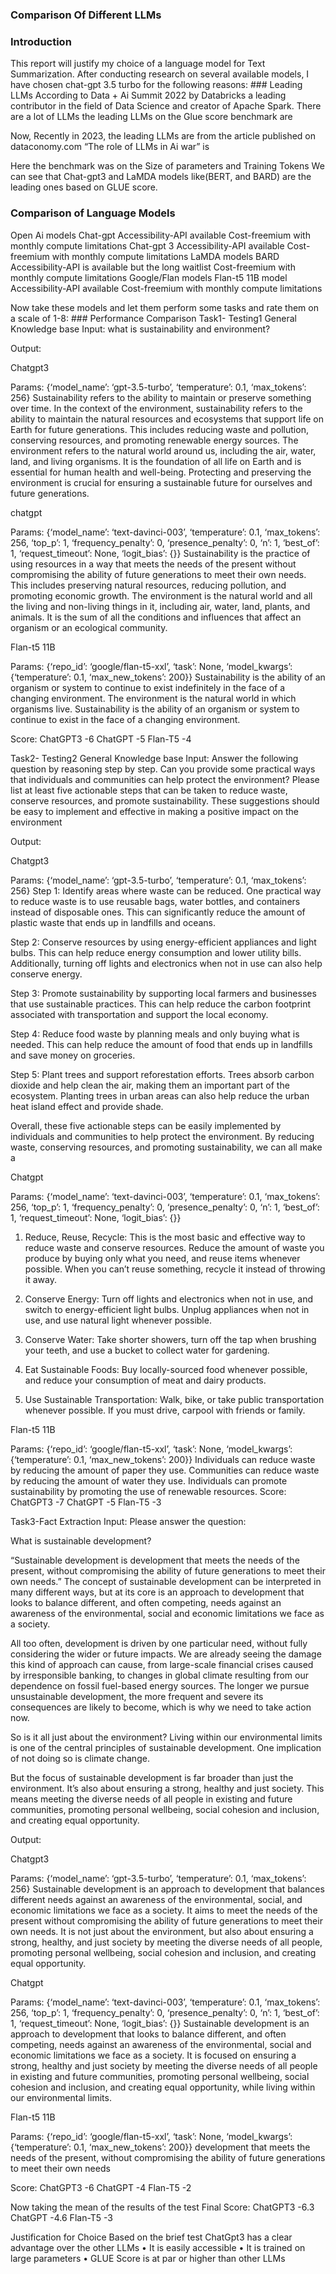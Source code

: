 ### Comparison Of Different LLMs

### Introduction
This report will justify my choice of a language model for Text Summarization. After conducting research on several available models, I have chosen chat-gpt 3.5 turbo for the following reasons:
### Leading LLMs 
According to Data + Ai Summit 2022 by Databricks a leading contributor in the field of Data Science and creator of Apache Spark. There are a lot of LLMs the leading LLMs on the Glue score benchmark are 
 
Now, Recently in 2023, the leading LLMs are from the article published on dataconomy.com  “The role of LLMs in Ai war” is
 
Here the benchmark was on the Size of parameters and Training Tokens
We can see that Chat-gpt3 and LaMDA models like(BERT, and BARD) are the leading ones based on GLUE score.








### Comparison of Language Models
Open Ai models
Chat-gpt
Accessibility-API available
Cost-freemium with monthly compute limitations 
Chat-gpt 3
Accessibility-API available 
Cost-freemium with monthly compute limitations 
LaMDA models
BARD 
Accessibility-API is available but the long waitlist
Cost-freemium with monthly compute limitations 
Google/Flan models
Flan-t5 11B model
Accessibility-API available 
Cost-freemium with monthly compute limitations 



Now take these models and let them perform some tasks and rate them on a scale of 1-8:
### Performance Comparison
Task1- Testing1 General Knowledge base 
Input:
what is sustainability and environment?

Output:

Chatgpt3

Params: {'model_name': 'gpt-3.5-turbo', 'temperature': 0.1, 'max_tokens': 256}
Sustainability refers to the ability to maintain or preserve something over time. In the context of the environment, sustainability refers to the ability to maintain the natural resources and ecosystems that support life on Earth for future generations. This includes reducing waste and pollution, conserving resources, and promoting renewable energy sources. The environment refers to the natural world around us, including the air, water, land, and living organisms. It is the foundation of all life on Earth and is essential for human health and well-being. Protecting and preserving the environment is crucial for ensuring a sustainable future for ourselves and future generations.

chatgpt

Params: {'model_name': 'text-davinci-003', 'temperature': 0.1, 'max_tokens': 256, 'top_p': 1, 'frequency_penalty': 0, 'presence_penalty': 0, 'n': 1, 'best_of': 1, 'request_timeout': None, 'logit_bias': {}}
 Sustainability is the practice of using resources in a way that meets the needs of the present without compromising the ability of future generations to meet their own needs. This includes preserving natural resources, reducing pollution, and promoting economic growth. The environment is the natural world and all the living and non-living things in it, including air, water, land, plants, and animals. It is the sum of all the conditions and influences that affect an organism or an ecological community.

Flan-t5 11B

Params: {'repo_id': 'google/flan-t5-xxl', 'task': None, 'model_kwargs': {'temperature': 0.1, 'max_new_tokens': 200}}
Sustainability is the ability of an organism or system to continue to exist indefinitely in the face of a changing environment. The environment is the natural world in which organisms live. Sustainability is the ability of an organism or system to continue to exist in the face of a changing environment.

Score: ChatGPT3 -6
       ChatGPT  -5
       Flan-T5  -4

Task2- Testing2 General Knowledge base 
Input:
Answer the following question by reasoning step by step. Can you provide some practical ways that individuals and communities can help protect the environment? Please list at least five actionable steps that can be taken to reduce waste, conserve resources, and promote sustainability. These suggestions should be easy to implement and effective in making a positive impact on the environment  

Output:

Chatgpt3

Params: {'model_name': 'gpt-3.5-turbo', 'temperature': 0.1, 'max_tokens': 256}
Step 1: Identify areas where waste can be reduced. One practical way to reduce waste is to use reusable bags, water bottles, and containers instead of disposable ones. This can significantly reduce the amount of plastic waste that ends up in landfills and oceans.

Step 2: Conserve resources by using energy-efficient appliances and light bulbs. This can help reduce energy consumption and lower utility bills. Additionally, turning off lights and electronics when not in use can also help conserve energy.

Step 3: Promote sustainability by supporting local farmers and businesses that use sustainable practices. This can help reduce the carbon footprint associated with transportation and support the local economy.

Step 4: Reduce food waste by planning meals and only buying what is needed. This can help reduce the amount of food that ends up in landfills and save money on groceries.

Step 5: Plant trees and support reforestation efforts. Trees absorb carbon dioxide and help clean the air, making them an important part of the ecosystem. Planting trees in urban areas can also help reduce the urban heat island effect and provide shade. 

Overall, these five actionable steps can be easily implemented by individuals and communities to help protect the environment. By reducing waste, conserving resources, and promoting sustainability, we can all make a




Chatgpt

Params: {'model_name': 'text-davinci-003', 'temperature': 0.1, 'max_tokens': 256, 'top_p': 1, 'frequency_penalty': 0, 'presence_penalty': 0, 'n': 1, 'best_of': 1, 'request_timeout': None, 'logit_bias': {}}
 

1. Reduce, Reuse, Recycle: This is the most basic and effective way to reduce waste and conserve resources. Reduce the amount of waste you produce by buying only what you need, and reuse items whenever possible. When you can't reuse something, recycle it instead of throwing it away. 

2. Conserve Energy: Turn off lights and electronics when not in use, and switch to energy-efficient light bulbs. Unplug appliances when not in use, and use natural light whenever possible. 

3. Conserve Water: Take shorter showers, turn off the tap when brushing your teeth, and use a bucket to collect water for gardening. 

4. Eat Sustainable Foods: Buy locally-sourced food whenever possible, and reduce your consumption of meat and dairy products. 

5. Use Sustainable Transportation: Walk, bike, or take public transportation whenever possible. If you must drive, carpool with friends or family.

Flan-t5 11B

Params: {'repo_id': 'google/flan-t5-xxl', 'task': None, 'model_kwargs': {'temperature': 0.1, 'max_new_tokens': 200}}
Individuals can reduce waste by reducing the amount of paper they use. Communities can reduce waste by reducing the amount of water they use. Individuals can promote sustainability by promoting the use of renewable resources.
Score: ChatGPT3 -7
       ChatGPT  -5
       Flan-T5  -3





Task3-Fact Extraction
Input:
Please answer the question:

What is sustainable development?


"Sustainable development is development that meets the needs of the present, without compromising the ability of future generations to meet their own needs."
The concept of sustainable development can be interpreted in many different ways, but at its core is an approach to development that looks to balance different, and often competing, needs against an awareness of the environmental, social and economic limitations we face as a society.

All too often, development is driven by one particular need, without fully considering the wider or future impacts. We are already seeing the damage this kind of approach can cause, from large-scale financial crises caused by irresponsible banking, to changes in global climate resulting from our dependence on fossil fuel-based energy sources. The longer we pursue unsustainable development, the more frequent and severe its consequences are likely to become, which is why we need to take action now.  

So is it all just about the environment?
Living within our environmental limits is one of the central principles of sustainable development. One implication of not doing so is climate change.

But the focus of sustainable development is far broader than just the environment. It's also about ensuring a strong, healthy and just society. This means meeting the diverse needs of all people in existing and future communities, promoting personal wellbeing, social cohesion and inclusion, and creating equal opportunity.


Output:

Chatgpt3

Params: {'model_name': 'gpt-3.5-turbo', 'temperature': 0.1, 'max_tokens': 256}
Sustainable development is an approach to development that balances different needs against an awareness of the environmental, social, and economic limitations we face as a society. It aims to meet the needs of the present without compromising the ability of future generations to meet their own needs. It is not just about the environment, but also about ensuring a strong, healthy, and just society by meeting the diverse needs of all people, promoting personal wellbeing, social cohesion and inclusion, and creating equal opportunity.

Chatgpt

Params: {'model_name': 'text-davinci-003', 'temperature': 0.1, 'max_tokens': 256, 'top_p': 1, 'frequency_penalty': 0, 'presence_penalty': 0, 'n': 1, 'best_of': 1, 'request_timeout': None, 'logit_bias': {}}
 Sustainable development is an approach to development that looks to balance different, and often competing, needs against an awareness of the environmental, social and economic limitations we face as a society. It is focused on ensuring a strong, healthy and just society by meeting the diverse needs of all people in existing and future communities, promoting personal wellbeing, social cohesion and inclusion, and creating equal opportunity, while living within our environmental limits.

Flan-t5 11B

Params: {'repo_id': 'google/flan-t5-xxl', 'task': None, 'model_kwargs': {'temperature': 0.1, 'max_new_tokens': 200}}
development that meets the needs of the present, without compromising the ability of future generations to meet their own needs

Score: ChatGPT3 -6
       ChatGPT  -4
       Flan-T5  -2

Now taking the mean of the results of the test
 Final Score: ChatGPT3 -6.3
              ChatGPT  -4.6
              Flan-T5  -3







Justification for Choice
Based on the brief test ChatGpt3 has a clear advantage over the other LLMs 
•	It is easily accessible
•	It is trained on large parameters
•	GLUE Score is at par or higher than other LLMs

